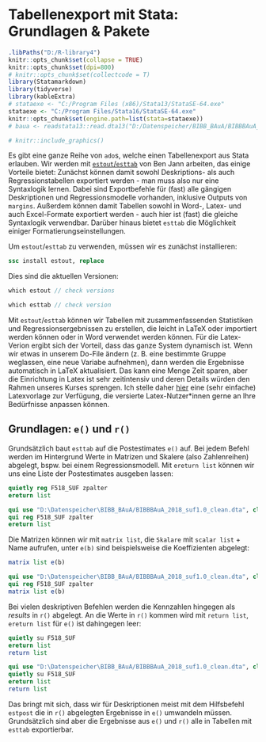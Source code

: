 # Tabellenexport mit Stata: Grundlagen & Pakete {#base} 

```r
.libPaths("D:/R-library4")
knitr::opts_chunk$set(collapse = TRUE)
knitr::opts_chunk$set(dpi=800)
# knitr::opts_chunk$set(collectcode = T)
library(Statamarkdown)
library(tidyverse)
library(kableExtra)
# stataexe <- "C:/Program Files (x86)/Stata13/StataSE-64.exe"
stataexe <- "C:/Program Files/Stata16/StataSE-64.exe"
knitr::opts_chunk$set(engine.path=list(stata=stataexe))
# baua <- readstata13::read.dta13("D:/Datenspeicher/BIBB_BAuA/BIBBBAuA_2018_suf1.0.dta",convert.factors = F)
```

```r
# knitr::include_graphics()
```


Es gibt eine ganze Reihe von `ado`s, welche einen Tabellenexport aus Stata erlauben.
Wir werden mit [`estout`/`esttab`](http://repec.sowi.unibe.ch/stata/estout/) von Ben Jann arbeiten, das einige Vorteile bietet:
Zunächst können damit sowohl Deskriptions- als auch Regressionstabellen exportiert werden - man muss also nur eine Syntaxlogik lernen.
Dabei sind Exportbefehle für (fast) alle gängigen Deskriptionen und Regressionsmodelle vorhanden, inklusive Outputs von `margins`.
Außerdem können damit Tabellen sowohl in Word-, Latex- und auch Excel-Formate exportiert werden - auch hier ist (fast) die gleiche Syntaxlogik verwendbar.
Darüber hinaus bietet `esttab` die Möglichkeit einiger Formatierungseinstellungen.

Um `estout`/`esttab` zu verwenden, müssen wir es zunächst installieren:
```stata
ssc install estout, replace
```
Dies sind die aktuellen Versionen:
```stata
which estout // check versions
```

```stata
which esttab // check version
```

Mit `estout`/`esttab` können wir Tabellen mit zusammenfassenden Statistiken und Regressionsergebnissen zu erstellen, die leicht in LaTeX oder importiert werden können oder in Word verwendet werden können.
Für die Latex-Verion ergibt sich der Vorteil, dass das ganze System dynamisch ist. 
Wenn wir etwas in unserem Do-File ändern (z. B. eine bestimmte Gruppe weglassen, eine neue Variabe aufnehmen), dann werden die Ergebnisse automatisch in LaTeX aktualisiert. 
Das kann eine Menge Zeit sparen, aber die Einrichtung in Latex ist sehr zeitintensiv und deren Details würden den Rahmen unseres Kurses sprengen.
Ich stelle daher [hier]() eine (sehr einfache) Latexvorlage zur Verfügung, die versierte Latex-Nutzer*innen gerne an Ihre Bedürfnisse anpassen können.
<!-- https://www.overleaf.com/read/zgnvgxdzzptg -->

## Grundlagen: `e()` und `r()`

Grundsätzlich baut `esttab` auf die Postestimates `e()` auf.
Bei jedem Befehl werden im Hintergrund Werte in Matrizen und Skalere (also Zahlenreihen) abgelegt, bspw. bei einem Regressionsmodell. Mit `ereturn list` können wir uns eine Liste der Postestimates ausgeben lassen:
```stata
quietly reg F518_SUF zpalter
ereturn list
```

```stata
qui use "D:\Datenspeicher\BIBB_BAuA/BIBBBAuA_2018_suf1.0_clean.dta", clear
qui reg F518_SUF zpalter
ereturn list
```

Die Matrizen können wir mit `matrix list`, die `Skalare` mit `scalar list` + Name aufrufen, unter `e(b)` sind beispielsweise die Koeffizienten abgelegt:
```stata
matrix list e(b)
```

```stata
qui use "D:\Datenspeicher\BIBB_BAuA/BIBBBAuA_2018_suf1.0_clean.dta", clear
qui reg F518_SUF zpalter
matrix list e(b)
```

Bei vielen deskriptiven Befehlen werden die Kennzahlen hingegen als *results* in `r()` abgelegt. 
An die Werte in `r()` kommen wird mit `return list`, `ereturn list` für `e()` ist dahingegen leer:
```stata
quietly su F518_SUF
ereturn list
return list
```

```stata
qui use "D:\Datenspeicher\BIBB_BAuA/BIBBBAuA_2018_suf1.0_clean.dta", clear
quietly su F518_SUF
ereturn list
return list
```

Das bringt mit sich, dass wir für Deskriptionen meist mit dem Hilfsbefehl `estpost` die in `r()` abgelegten Ergebnisse in `e()` umwandeln müssen.
Grundsätzlich sind aber die Ergebnisse aus `e()` und `r()` alle in Tabellen mit `esttab` exportierbar.







